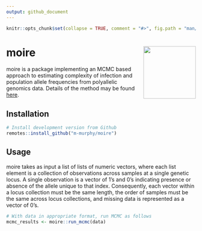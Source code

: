 ```yaml
---
output: github_document
---
```


```r
knitr::opts_chunk$set(collapse = TRUE, comment = "#>", fig.path = "man/figures/")
```

# moire <img src="man/figures/logo.svg" align="right" alt="" height="139" />

moire is a package implementing an MCMC based approach to estimating complexity of infection and population allele frequencies from polyallelic genomics data. Details of the method may be found [here](https://github.com/m-murphy/moire/raw/master/refs/thesis.pdf).

## Installation

```r
# Install development version from Github
remotes::install_github("m-murphy/moire")
```

## Usage

moire takes as input a list of lists of numeric vectors, where each list element is a collection of observations across samples at a single genetic locus. A single observation is a vector of 1's and 0's indicating presence or absence of the allele unique to that index. Consequently, each vector within a locus collection must be the same length, the order of samples must be the same across locus collections, and missing data is represented as a vector of 0's.

```r
# With data in appropriate format, run MCMC as follows
mcmc_results <- moire::run_mcmc(data)
```
